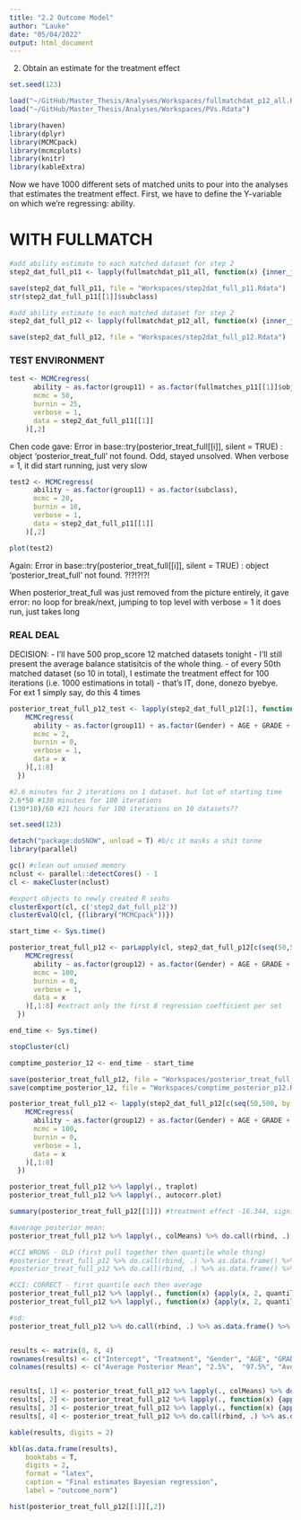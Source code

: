 ```yaml
---
title: "2.2 Outcome Model"
author: "Lauke"
date: "05/04/2022"
output: html_document
---
```


2. Obtain an estimate for the treatment effect

```r
set.seed(123)
```


```r
load("~/GitHub/Master_Thesis/Analyses/Workspaces/fullmatchdat_p12_all.Rdata")
load("~/GitHub/Master_Thesis/Analyses/Workspaces/PVs.Rdata")
```


```r
library(haven)
library(dplyr)
library(MCMCpack)
library(mcmcplots)
library(knitr)
library(kableExtra)
```

Now we have 1000 different sets of matched units to pour into the analyses that estimates the treatment effect. First, we have to define the Y-variable on which we're regressing: ability.

# WITH FULLMATCH

```r
#add ability estimate to each matched dataset for step 2
step2_dat_full_p11 <- lapply(fullmatchdat_p11_all, function(x) {inner_join(x, PVs[,c(1,12)], by = "CNTSTUID")})

save(step2_dat_full_p11, file = "Workspaces/step2dat_full_p11.Rdata")
str(step2_dat_full_p11[[1]]$subclass)
```

```r
#add ability estimate to each matched dataset for step 2
step2_dat_full_p12 <- lapply(fullmatchdat_p12_all, function(x) {inner_join(x, PVs[,c(1,12)], by = "CNTSTUID")})

save(step2_dat_full_p12, file = "Workspaces/step2dat_full_p12.Rdata")
```

### TEST ENVIRONMENT
```r
test <- MCMCregress(
      ability ~ as.factor(group11) + as.factor(fullmatches_p11[[1]]$obj),
      mcmc = 50,
      burnin = 25, 
      verbose = 1, 
      data = step2_dat_full_p11[[1]]
    )[,2]
```

Chen code gave: Error in base::try(posterior_treat_full[[i]], silent = TRUE) :  object 'posterior_treat_full' not found.
Odd, stayed unsolved. When verbose = 1, it did start running, just very slow

 
```r
test2 <- MCMCregress(
      ability ~ as.factor(group11) + as.factor(subclass),
      mcmc = 20,
      burnin = 10, 
      verbose = 1,
      data = step2_dat_full_p11[[1]]
    )[,2]

plot(test2)
```
Again: Error in base::try(posterior_treat_full[[i]], silent = TRUE) :  object 'posterior_treat_full' not found. ?!?!?!?!

When posterior_treat_full was just removed from the picture entirely, it gave error: no loop for break/next, jumping to top level
with verbose = 1 it does run, just takes long

### REAL DEAL

DECISION: 
- I'll have 500 prop_score 12 matched datasets tonight
- I'll still present the average balance statisitcis of the whole thing.
- of every 50th matched dataset (so 10 in total), I estimate the treatment effect for 100 iterations (i.e. 1000 estimations in total)
- that's IT, done, donezo byebye. For ext 1 simply say, do this 4 times 

```r
posterior_treat_full_p12_test <- lapply(step2_dat_full_p12[1], function(x) {
    MCMCregress(
      ability ~ as.factor(group11) + as.factor(Gender) + AGE + GRADE + ISCEDL + ESCS + as.factor(Language) + as.factor(subclass),
      mcmc = 2,
      burnin = 0,
      verbose = 1,
      data = x
    )[,1:8]
  })

#2.6 minutes for 2 iterations on 1 dataset. but lot of starting time 
2.6*50 #130 minutes for 100 iterations
(130*10)/60 #21 hours for 100 iterations on 10 datasets??
```


```r
set.seed(123)

detach("package:doSNOW", unload = T) #b/c it masks a shit tonne
library(parallel)

gc() #clean out unused memory
nclust <- parallel::detectCores() - 1
cl <- makeCluster(nclust)

#export objects to newly created R seshs
clusterExport(cl, c('step2_dat_full_p12'))
clusterEvalQ(cl, {(library("MCMCpack"))})

start_time <- Sys.time()

posterior_treat_full_p12 <- parLapply(cl, step2_dat_full_p12[c(seq(50,500, by = 50))], function(x) {
    MCMCregress(
      ability ~ as.factor(group12) + as.factor(Gender) + AGE + GRADE + ISCEDL + ESCS + as.factor(Language) + as.factor(subclass),
      mcmc = 100,
      burnin = 0,
      verbose = 1,
      data = x
    )[,1:8] #extract only the first 8 regression coefficient per set
  })

end_time <- Sys.time()

stopCluster(cl)

comptime_posterior_12 <- end_time - start_time

save(posterior_treat_full_p12, file = "Workspaces/posterior_treat_full_p12.Rdata")
save(comptime_posterior_12, file = "Workspaces/comptime_posterior_p12.Rdata")
```

```r
posterior_treat_full_p12 <- lapply(step2_dat_full_p12[c(seq(50,500, by = 50))], function(x) {
    MCMCregress(
      ability ~ as.factor(group12) + as.factor(Gender) + AGE + GRADE + ISCEDL + ESCS + as.factor(Language) + as.factor(subclass),
      mcmc = 100,
      burnin = 0,
      verbose = 1,
      data = x
    )[,1:8]
  })
```


```r
posterior_treat_full_p12 %>% lapply(., traplot)
posterior_treat_full_p12 %>% lapply(., autocorr.plot)
```

```r
summary(posterior_treat_full_p12[[1]]) #treatment effect -16.344, significant

#average posterior mean:
posterior_treat_full_p12 %>% lapply(., colMeans) %>% do.call(rbind, .) %>% as.data.frame() %>% colMeans

#CCI WRONG - OLD (first pull together then quantile whole thing)
#posterior_treat_full_p12 %>% do.call(rbind, .) %>% as.data.frame() %>% apply(., 2, quantile, 0.025)
#posterior_treat_full_p12 %>% do.call(rbind, .) %>% as.data.frame() %>% apply(., 2, quantile, 0.975)

#CCI: CORRECT - first quantile each then average 
posterior_treat_full_p12 %>% lapply(., function(x) {apply(x, 2, quantile, 0.025)}) %>% do.call(rbind, .) %>% colMeans
posterior_treat_full_p12 %>% lapply(., function(x) {apply(x, 2, quantile, 0.975)}) %>% do.call(rbind, .) %>% colMeans

#sd: 
posterior_treat_full_p12 %>% do.call(rbind, .) %>% as.data.frame() %>% apply(., 2, sd)


results <- matrix(0, 8, 4)
rownames(results) <- c("Intercept", "Treatment", "Gender", "AGE", "GRADE", "ISCEDL", "ESCS", "Language")
colnames(results) <- c("Average Posterior Mean", "2.5%",  "97.5%", "Average Posterior SD")


results[, 1] <- posterior_treat_full_p12 %>% lapply(., colMeans) %>% do.call(rbind, .) %>% as.data.frame() %>% colMeans
results[, 2] <- posterior_treat_full_p12 %>% lapply(., function(x) {apply(x, 2, quantile, 0.025)}) %>% do.call(rbind, .) %>% colMeans
results[, 3] <- posterior_treat_full_p12 %>% lapply(., function(x) {apply(x, 2, quantile, 0.975)}) %>% do.call(rbind, .) %>% colMeans
results[, 4] <- posterior_treat_full_p12 %>% do.call(rbind, .) %>% as.data.frame() %>% apply(., 2, sd)

kable(results, digits = 2)

kbl(as.data.frame(results), 
    booktabs = T, 
    digits = 2, 
    format = "latex",
    caption = "Final estimates Bayesian regression", 
    label = "outcome_norm")
```

```r
hist(posterior_treat_full_p12[[1]][,2])
```






